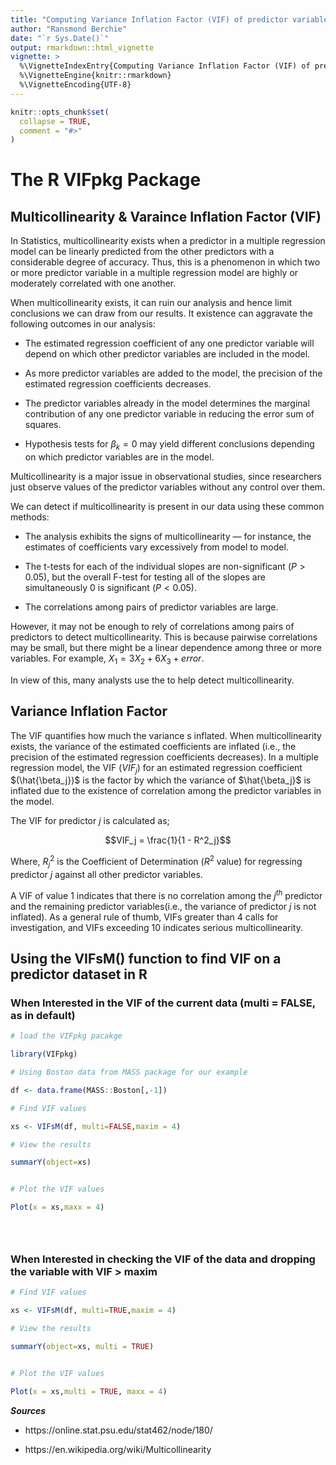 ```yaml
---
title: "Computing Variance Inflation Factor (VIF) of predictor variables"
author: "Ransmond Berchie"
date: "`r Sys.Date()`"
output: rmarkdown::html_vignette
vignette: >
  %\VignetteIndexEntry{Computing Variance Inflation Factor (VIF) of predictor variables}
  %\VignetteEngine{knitr::rmarkdown}
  %\VignetteEncoding{UTF-8}
---
```

  
  
```r
knitr::opts_chunk$set(
  collapse = TRUE,
  comment = "#>"
)
```

# The R VIFpkg Package



## Multicollinearity & Varaince Inflation Factor (VIF)

In Statistics, multicollinearity exists when a predictor in a multiple regression model can be linearly predicted from the other predictors with a considerable degree of accuracy. Thus, this is a phenomenon in which two or more predictor variable in a multiple regression model are highly or moderately correlated with one another.

When multicollinearity exists, it can ruin our analysis and hence limit conclusions we can draw from our results. It existence can aggravate the following outcomes in our analysis:
  
  
  * The estimated regression coefficient of any one predictor variable will depend on which other predictor variables are included in the model.

* As more predictor variables are added to the model, the precision of the estimated regression coefficients decreases.

* The predictor variables already in the model determines the marginal contribution of any one predictor variable in reducing the error sum of squares.

* Hypothesis tests for $\beta_k = 0$ may yield different conclusions depending on which predictor variables are in the model.



Multicollinearity is a major issue in observational studies, since researchers just observe values of the predictor variables without any control over them.


We can detect if multicollinearity is present in our data using these common methods:
  
  
  * The analysis exhibits the signs of multicollinearity — for instance, the estimates of coefficients vary excessively from model to model.

* The t-tests for each of the individual slopes are non-significant $(P > 0.05)$, but the overall F-test for testing all of the slopes are simultaneously $0$ is significant $(P < 0.05)$.

* The correlations among pairs of predictor variables are large.





However, it may not be enough to rely of correlations among pairs of predictors to detect multicollinearity. This is because pairwise correlations may be small, but there might be a linear dependence among three or more variables. For example, $X_1 = 3X_2 + 6X_3 + error$.

In view of this, many analysts use the \textbf{variance inflation factor (VIF)} to help detect multicollinearity.


## Variance Inflation Factor

The VIF quantifies how much the variance s inflated. When multicollinearity exists, the variance of the estimated coefficients are inflated (i.e., the precision of the estimated regression coefficients decreases). In a multiple regression model, the VIF $(VIF_j)$ for an estimated regression coefficient $(\hat{\beta_j})$ is the factor by which the variance of $\hat{\beta_j}$ is inflated due to the existence of correlation among the predictor variables in the model. 

The VIF for predictor $j$ is calculated as;

$$VIF_j = \frac{1}{1 - R^2_j}$$
  
  
  Where, $R^2_j$ is the Coefficient of Determination ($R^2$ value) for regressing predictor $j$ against all other predictor variables.

A VIF of value 1 indicates that there is no correlation among the $j^{th}$ predictor and the remaining predictor variables(i.e., the variance of predictor $j$ is not inflated). As a general rule of thumb, VIFs greater than 4 calls for investigation, and VIFs exceeding 10 indicates serious multicollinearity.


## Using the VIFsM() function to find VIF on a predictor dataset in R


### When Interested in the VIF of the current data (multi = FALSE, as in default)

```r

# load the VIFpkg pacakge

library(VIFpkg)

# Using Boston data from MASS package for our example

df <- data.frame(MASS::Boston[,-1])

# Find VIF values

xs <- VIFsM(df, multi=FALSE,maxim = 4)

# View the results

summarY(object=xs)


# Plot the VIF values

Plot(x = xs,maxx = 4)





```



### When Interested in checking the VIF of the data and dropping the variable with VIF > maxim

```r
# Find VIF values

xs <- VIFsM(df, multi=TRUE,maxim = 4)

# View the results

summarY(object=xs, multi = TRUE)


# Plot the VIF values

Plot(x = xs,multi = TRUE, maxx = 4)

```



***Sources***
  
  * https://online.stat.psu.edu/stat462/node/180/
  
  * https://en.wikipedia.org/wiki/Multicollinearity

